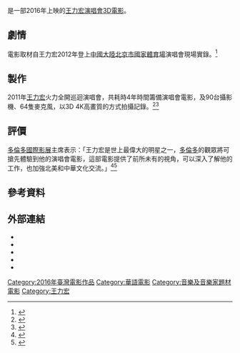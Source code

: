 {{Infobox Film
| name          = 王力宏火力全開演唱會電影
| original_name = Leehom Wang's Open Fire Concert Film
| image         = 
| caption       = 
| director      = 
| producer      = 
| producer_2    = 
| writer        = 
| story         = 
| starring      = [[王力宏|王力宏]]
| music         = 
| endtheme      = 
| cinematography = 
| editing       = 
| studio        = 
| runtime       = 85分鐘
| country       = {{TWN}}
| language      = [[華語|華語]]
| released      = {{Film date|2016|9|13|加拿大<ref>{{cite web|title=王力宏3D演唱會電影 將在多倫多影展首映|publisher=聯合報|url=http://udn.com/news/story/8/1934807|date=2016-09-01|author=梅衍儂|accessdate=2016-09-02|language=zh-hant|archive-date=2016-09-23|archive-url=https://web.archive.org/web/20160923090129/http://udn.com/news/story/8/1934807|dead-url=no}}</ref>|2017|3|10|臺灣}}
| distributor   = 
| sarft_id      = 
| budget        = 
| gross         = 
}}
{{Engname|《王力宏火力全開演唱會電影》|''Leehom Wang's Open Fire Concert Film''}}是一部2016年上映的[[王力宏|王力宏]][[演唱會|演唱會]][[3D電影|3D電影]]。

== 劇情 ==
電影取材自王力宏2012年登上[[中國大陸|中國大陸]][[北京市|北京市]][[国家体育场_(北京)|國家體育場]]演唱會現場實錄。<ref>{{cite web|title=砸1億《火力全開》 3D王力宏銀幕飆嗓|publisher=蘋果日報|url=http://www.appledaily.com.tw/appledaily/article/headline/20160818/37351218/|date=2016-08-18|author=李志展|accessdate=2016-09-02|language=zh-hant|archive-date=2016-09-13|archive-url=https://web.archive.org/web/20160913151209/http://www.appledaily.com.tw/appledaily/article/headline/20160818/37351218/|dead-url=no}}</ref>

== 製作 ==
2011年[[王力宏|王力宏]]火力全開巡迴演唱會，共耗時4年時間籌備演唱會電影，及90台攝影機、64隻麥克風，以3D 4K高畫質的方式拍攝記錄。<ref>{{cite web|title=王力宏熬4年 「火力全開」進軍多倫多影展|publisher=自由時報|url=http://ent.ltn.com.tw/news/breakingnews/1813615|date=2016-09-02|author=陽昕翰|accessdate=2016-09-02|language=zh-hant|archive-date=2016-09-02|archive-url=https://web.archive.org/web/20160902014538/http://ent.ltn.com.tw/news/breakingnews/1813615|dead-url=no}}</ref><ref>{{cite web|title=王力宏「秘密婚禮」藏3年首曝光！　掀頭紗畫面激美|publisher=東森新聞|url=http://star.ettoday.net/news/768008|date=2016-09-02|author=劉宜庭|accessdate=2016-09-02|language=zh-hant|archive-date=2016-09-03|archive-url=https://web.archive.org/web/20160903182217/http://star.ettoday.net/news/768008|dead-url=no}}</ref>

== 評價 ==
[[多倫多國際影展|多倫多國際影展]]主席{{link-en|卡梅隆·貝利|Cameron Bailey}}表示：「王力宏是世上最偉大的明星之一，[[多倫多|多倫多]]的觀眾將可搶先體驗到他的演唱會電影，這部電影提供了前所未有的視角，可以深入了解他的工作，也加強北美和中華文化交流。」<ref>{{cite web|title=【更新】王力宏《火力全開》熬4年　報喜入圍多倫多影展|publisher=蘋果日報|url=http://www.appledaily.com.tw/realtimenews/article/new/20160901/940647/|date=2016-09-01|author=陳薈涵|accessdate=2016-09-02|language=zh-hant|archive-date=2016-09-01|archive-url=https://web.archive.org/web/20160901154735/http://www.appledaily.com.tw/realtimenews/article/new/20160901/940647/|dead-url=no}}</ref><ref>{{cite web|title=TIFF'16: Leehom Wang to “Open Fire” with world premiere|publisher=Realscreen|url=http://realscreen.com/2016/09/01/tiff-16-leehom-wang-to-open-fire-with-world-premiere/|date=2016-09-01|author=Jonathan Paul|accessdate=2016-09-02|language=en|archive-date=2016-09-02|archive-url=https://web.archive.org/web/20160902131708/http://realscreen.com/2016/09/01/tiff-16-leehom-wang-to-open-fire-with-world-premiere/|dead-url=no}}</ref>

== 參考資料 ==
{{reflist}}

== 外部連結 ==
* {{facebook|OpenFireConcertFilm}}
* {{mtime|236679}}
* {{douban}}
* {{imdb title|7985270}}
* {{taiwancinema|80744}}

{{王力宏}}

[[Category:2016年臺灣電影作品|Category:2016年臺灣電影作品]]
[[Category:華語電影|Category:華語電影]]
[[Category:音樂及音樂家題材電影|Category:音樂及音樂家題材電影]]
[[Category:王力宏|Category:王力宏]]